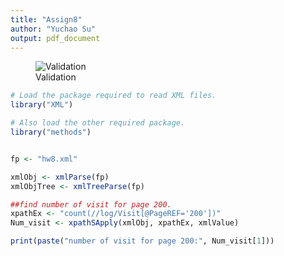 ```yaml
---
title: "Assign8"
author: "Yuchao Su"
output: pdf_document
---
```


![Validation](Validation.jpg)

```r
# Load the package required to read XML files.
library("XML")

# Also load the other required package.
library("methods")


fp <- "hw8.xml"

xmlObj <- xmlParse(fp)
xmlObjTree <- xmlTreeParse(fp)

##find number of visit for page 200.
xpathEx <- "count(//log/Visit[@PageREF='200'])"
Num_visit <- xpathSApply(xmlObj, xpathEx, xmlValue)

print(paste("number of visit for page 200:", Num_visit[1]))


```

